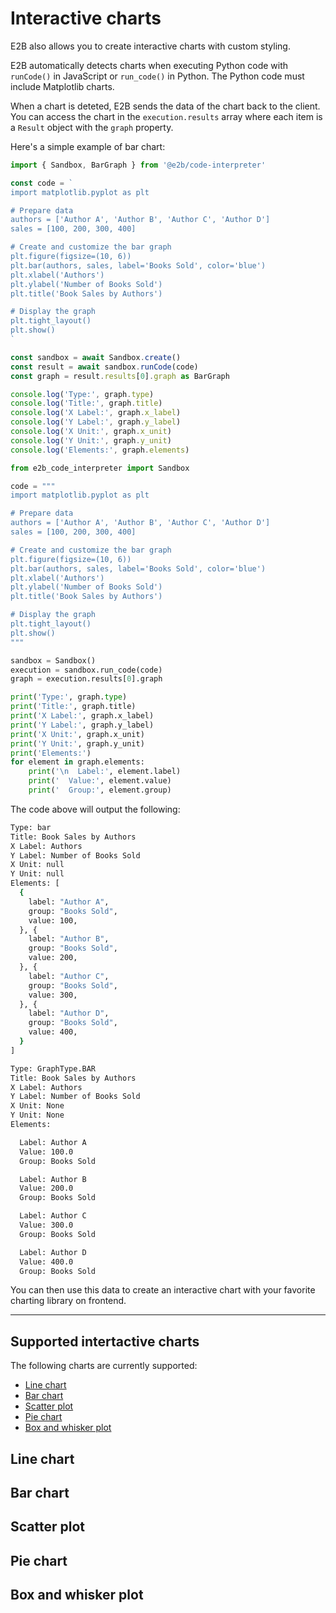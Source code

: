# Interactive charts

E2B also allows you to create interactive charts with custom styling.

E2B automatically detects charts when executing Python code with `runCode()` in JavaScript or `run_code()` in Python. The Python code must include Matplotlib charts.

When a chart is deteted, E2B sends the data of the chart back to the client. You can access the chart in the `execution.results` array where each item is a `Result` object with the `graph` property.

Here's a simple example of bar chart:
<CodeGroup>
```js
import { Sandbox, BarGraph } from '@e2b/code-interpreter'

const code = `
import matplotlib.pyplot as plt

# Prepare data
authors = ['Author A', 'Author B', 'Author C', 'Author D']
sales = [100, 200, 300, 400]

# Create and customize the bar graph
plt.figure(figsize=(10, 6))
plt.bar(authors, sales, label='Books Sold', color='blue')
plt.xlabel('Authors')
plt.ylabel('Number of Books Sold')
plt.title('Book Sales by Authors')

# Display the graph
plt.tight_layout()
plt.show()
`

const sandbox = await Sandbox.create()
const result = await sandbox.runCode(code)
const graph = result.results[0].graph as BarGraph

console.log('Type:', graph.type)
console.log('Title:', graph.title)
console.log('X Label:', graph.x_label)
console.log('Y Label:', graph.y_label)
console.log('X Unit:', graph.x_unit)
console.log('Y Unit:', graph.y_unit)
console.log('Elements:', graph.elements)
```
```python
from e2b_code_interpreter import Sandbox

code = """
import matplotlib.pyplot as plt

# Prepare data
authors = ['Author A', 'Author B', 'Author C', 'Author D']
sales = [100, 200, 300, 400]

# Create and customize the bar graph
plt.figure(figsize=(10, 6))
plt.bar(authors, sales, label='Books Sold', color='blue')
plt.xlabel('Authors')
plt.ylabel('Number of Books Sold')
plt.title('Book Sales by Authors')

# Display the graph
plt.tight_layout()
plt.show()
"""

sandbox = Sandbox()
execution = sandbox.run_code(code)
graph = execution.results[0].graph

print('Type:', graph.type)
print('Title:', graph.title)
print('X Label:', graph.x_label)
print('Y Label:', graph.y_label)
print('X Unit:', graph.x_unit)
print('Y Unit:', graph.y_unit)
print('Elements:')
for element in graph.elements:
    print('\n  Label:', element.label)
    print('  Value:', element.value)
    print('  Group:', element.group)
```
</CodeGroup>


The code above will output the following:
<CodeGroup isTerminalCommand>
```bash {{ language: 'js' }}
Type: bar
Title: Book Sales by Authors
X Label: Authors
Y Label: Number of Books Sold
X Unit: null
Y Unit: null
Elements: [
  {
    label: "Author A",
    group: "Books Sold",
    value: 100,
  }, {
    label: "Author B",
    group: "Books Sold",
    value: 200,
  }, {
    label: "Author C",
    group: "Books Sold",
    value: 300,
  }, {
    label: "Author D",
    group: "Books Sold",
    value: 400,
  }
]
```
```bash {{ language: 'python' }}
Type: GraphType.BAR
Title: Book Sales by Authors
X Label: Authors
Y Label: Number of Books Sold
X Unit: None
Y Unit: None
Elements:

  Label: Author A
  Value: 100.0
  Group: Books Sold

  Label: Author B
  Value: 200.0
  Group: Books Sold

  Label: Author C
  Value: 300.0
  Group: Books Sold

  Label: Author D
  Value: 400.0
  Group: Books Sold
```
</CodeGroup>

You can then use this data to create an interactive chart with your favorite charting library on frontend.

---

## Supported intertactive charts

The following charts are currently supported:
- [Line chart](#line-chart)
- [Bar chart](#bar-chart)
- [Scatter plot](#scatter-plot)
- [Pie chart](#pie-chart)
- [Box and whisker plot](#box-and-whisker-plot)


## Line chart

## Bar chart

## Scatter plot

## Pie chart

## Box and whisker plot
